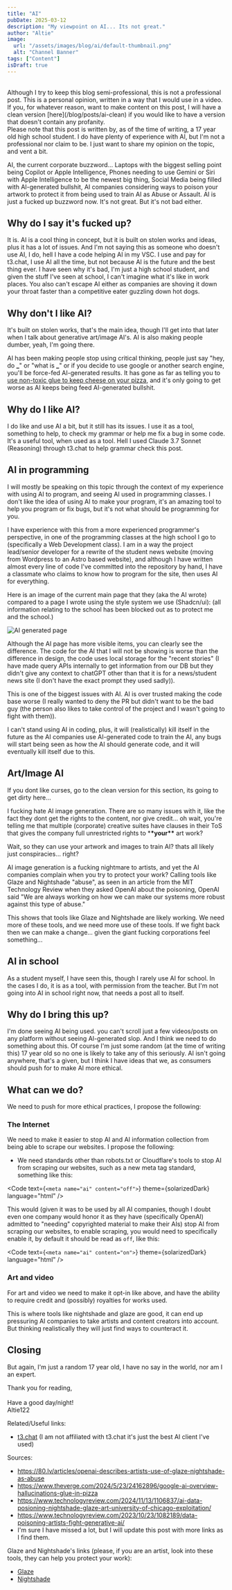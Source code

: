 ```yaml
---
title: "AI"
pubDate: 2025-03-12
description: "My viewpoint on AI... Its not great."
author: "Altie"
image:
  url: "/assets/images/blog/ai/default-thumbnail.png"
  alt: "Channel Banner"
tags: ["Content"]
isDraft: true
---
```



<br />

<Banner title="Notice" type="Info">
  Although I try to keep this blog semi-professional, this is not a professional
  post. This is a personal opinion, written in a way that I would use in a
  video. If you, for whatever reason, want to make content on this post, I will
  have a clean version [here](/blog/posts/ai-clean) if you would like to have a
  version that doesn't contain any profanity.
</Banner>

<br />

<Banner title="Note" type="Warning">
  Please note that this post is written by, as of the time of writing, a 17 year
  old high school student. I do have plenty of experience with AI, but I'm not a
  professional nor claim to be. I just want to share my opinion on the topic,
  and vent a bit.
</Banner>

AI, the current corporate buzzword... Laptops with the biggest selling point being Copilot or Apple Intelligence, Phones needing to use Gemini or Siri with Apple Intelligence to be the newest big thing, Social Media being filled with AI-generated bullshit, AI companies considering ways to poison your artwork to protect it from being used to train AI as Abuse or Assault. AI is just a fucked up buzzword now. It's not great. But it's not bad either.

## Why do I say it's fucked up?

It is. AI is a cool thing in concept, but it is built on stolen works and ideas, plus it has a lot of issues. And I'm not saying this as someone who doesn't use AI, I do, hell I have a code helping AI in my VSC. I use and pay for t3.chat, I use AI all the time, but not because AI is the future and the best thing ever. I have seen why it's bad, I'm just a high school student, and given the stuff I've seen at school, I can't imagine what it's like in work places. You also can't escape AI either as companies are shoving it down your throat faster than a competitive eater guzzling down hot dogs.

## Why don't I like AI?

It's built on stolen works, that's the main idea, though I'll get into that later when I talk about generative art/image AI's. AI is also making people dumber, yeah, I'm going there.

AI has been making people stop using critical thinking, people just say "hey, do **\_**" or "what is **\_**" or if you decide to use google or another search engine, you'll be force-fed AI-generated results. It has gone as far as telling you to [use non-toxic glue to keep cheese on your pizza](https://www.theverge.com/2024/5/23/24162896/google-ai-overview-hallucinations-glue-in-pizza), and it's only going to get worse as AI keeps being feed AI-generated bullshit.

## Why do I like AI?

I do like and use AI a bit, but it still has its issues. I use it as a tool, something to help, to check my grammar or help me fix a bug in some code. It's a useful tool, when used as a tool. Hell I used Claude 3.7 Sonnet (Reasoning) through t3.chat to help grammar check this post.

## AI in programming

I will mostly be speaking on this topic through the context of my experience with using AI to program, and seeing AI used in programming classes. I don't like the idea of using AI to make your program, it's an amazing tool to help you program or fix bugs, but it's not what should be programming for you.

I have experience with this from a more experienced programmer's perspective, in one of the programming classes at the high school I go to (specifically a Web Development class). I am in a way the project lead/senior developer for a rewrite of the student news website (moving from Wordpress to an Astro based website), and although I have written almost every line of code I've committed into the repository by hand, I have a classmate who claims to know how to program for the site, then uses AI for everything.

Here is an image of the current main page that they (aka the AI wrote) compared to a page I wrote using the style system we use (Shadcn/ui): (all information relating to the school has been blocked out as to protect me and the school.)

![AI generated page](/assets/images/blog/ai/aivswritten.png)

Although the AI page has more visible items, you can clearly see the difference. The code for the AI that I will not be showing is worse than the difference in design, the code uses local storage for the "recent stories" (I have made query APIs internally to get information from our DB but they didn't give any context to chatGPT other than that it is for a news/student news site (I don't have the exact prompt they used sadly)).

This is one of the biggest issues with AI. AI is over trusted making the code base worse (I really wanted to deny the PR but didn't want to be the bad guy (the person also likes to take control of the project and I wasn't going to fight with them)).

I can't stand using AI in coding, plus, it will (realistically) kill itself in the future as the AI companies use AI-generated code to train the AI, any bugs will start being seen as how the AI should generate code, and it will eventually kill itself due to this.

## Art/Image AI

If you dont like curses, go to the clean version for this section, its going to get dirty here...

I fucking hate AI image generation. There are so many issues with it, like the fact they dont get the rights to the content, nor give credit... oh wait, you're telling me that multiple (corporate) creative suites have clauses in their ToS that gives the company full unrestricted rights to \***\*your\*\*** art work?

Wait, so they can use your artwork and images to train AI? thats all likely just conspiracies... right?

AI image generation is a fucking nightmare to artists, and yet the AI companies complain when you try to protect your work? Calling tools like Glaze and Nightshade "abuse", as seen in an article from the MIT Technology Review when they asked OpenAI about the poisoning, OpenAI said "We are always working on how we can make our systems more robust against this type of abuse."

This shows that tools like Glaze and Nightshade are likely working. We need more of these tools, and we need more use of these tools. If we fight back then we can make a change... given the giant fucking corporations feel something...

## AI in school

As a student myself, I have seen this, though I rarely use AI for school. In the cases I do, it is as a tool, with permission from the teacher. But I'm not going into AI in school right now, that needs a post all to itself.

## Why do I bring this up?

I'm done seeing AI being used. you can't scroll just a few videos/posts on any platform without seeing AI-generated slop. And I think we need to do something about this. Of course I'm just some random (at the time of writing this) 17 year old so no one is likely to take any of this seriously. AI isn't going anywhere, that's a given, but I think I have ideas that we, as consumers should push for to make AI more ethical.

## What can we do?

We need to push for more ethical practices, I propose the following:

### The Internet

We need to make it easier to stop AI and AI information collection from being able to scrape our websites. I propose the following:

- We need standards other than robots.txt or Cloudflare's tools to stop AI from scraping our websites, such as a new meta tag standard, something like this:

<Code
  text={`<meta name="ai" content="off">`}
  theme={solarizedDark}
  language="html"
/>

This would (given it was to be used by all AI companies, though I doubt even one company would honor it as they have (specifically OpenAI) admitted to "needing" copyrighted material to make their AIs) stop AI from scraping our websites, to enable scraping, you would need to specifically enable it, by default it should be read as `off`, like this:

<Code
  text={`<meta name="ai" content="on">`}
  theme={solarizedDark}
  language="html"
/>

### Art and video

For art and video we need to make it opt-in like above, and have the ability to require credit and (possibly) royalties for works used.

This is where tools like nightshade and glaze are good, it can end up pressuring AI companies to take artists and content creators into account. But thinking realistically they will just find ways to counteract it.

## Closing

But again, I'm just a random 17 year old, I have no say in the world, nor am I an expert.

Thank you for reading,\
\
Have a good day/night!\
Altie122

Related/Useful links:

- [t3.chat](https://t3.chat) (I am not affiliated with t3.chat it's just the best AI client I've used)

Sources:

- https://80.lv/articles/openai-describes-artists-use-of-glaze-nightshade-as-abuse
- https://www.theverge.com/2024/5/23/24162896/google-ai-overview-hallucinations-glue-in-pizza
- https://www.technologyreview.com/2024/11/13/1106837/ai-data-posioning-nightshade-glaze-art-university-of-chicago-exploitation/
- https://www.technologyreview.com/2023/10/23/1082189/data-poisoning-artists-fight-generative-ai/
- I'm sure I have missed a lot, but I will update this post with more links as I find them.

Glaze and Nightshade's links (please, if you are an artist, look into these tools, they can help you protect your work):

- [Glaze](https://glaze.cs.uchicago.edu/)
- [Nightshade](https://nightshade.cs.uchicago.edu/)
